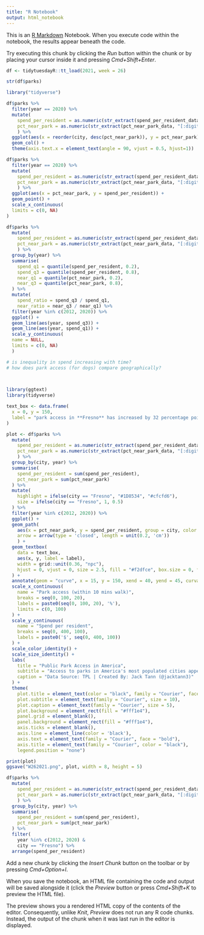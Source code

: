 ```yaml
---
title: "R Notebook"
output: html_notebook
---
```


This is an [R Markdown](http://rmarkdown.rstudio.com) Notebook. When you execute code within the notebook, the results appear beneath the code. 

Try executing this chunk by clicking the *Run* button within the chunk or by placing your cursor inside it and pressing *Cmd+Shift+Enter*. 

```r
df <- tidytuesdayR::tt_load(2021, week = 26)
```

```r
str(df$parks)
```


```r
library("tidyverse")

df$parks %>%
  filter(year == 2020) %>%
  mutate(
    spend_per_resident = as.numeric(str_extract(spend_per_resident_data, "[:digit:]+")),
    pct_near_park = as.numeric(str_extract(pct_near_park_data, "[:digit:]+"))
    ) %>%
  ggplot(aes(x = reorder(city, desc(pct_near_park)), y = pct_near_park)) +
  geom_col() + 
  theme(axis.text.x = element_text(angle = 90, vjust = 0.5, hjust=1))
```

```r
df$parks %>%
  filter(year == 2020) %>%
  mutate(
    spend_per_resident = as.numeric(str_extract(spend_per_resident_data, "[:digit:]+")),
    pct_near_park = as.numeric(str_extract(pct_near_park_data, "[:digit:]+"))
    ) %>%
  ggplot(aes(x = pct_near_park, y = spend_per_resident)) +
  geom_point() +
  scale_x_continuous(
  limits = c(0, NA)
) 
```

```r
df$parks %>%
  mutate(
    spend_per_resident = as.numeric(str_extract(spend_per_resident_data, "[:digit:]+")),
    pct_near_park = as.numeric(str_extract(pct_near_park_data, "[:digit:]+"))
    ) %>%
  group_by(year) %>%
  summarise(
    spend_q1 = quantile(spend_per_resident, 0.2),
    spend_q3 = quantile(spend_per_resident, 0.8),
    near_q1 = quantile(pct_near_park, 0.2),
    near_q3 = quantile(pct_near_park, 0.8),
  ) %>%
  mutate(
    spend_ratio = spend_q3 / spend_q1,
    near_ratio = near_q3 / near_q1) %>%
  filter(year %in% c(2012, 2020)) %>%
  ggplot() +
  geom_line(aes(year, spend_q3)) +
  geom_line(aes(year, spend_q1)) +
  scale_y_continuous(
  name = NULL,
  limits = c(0, NA)
  ) 

# is inequality in spend increasing with time?
# how does park access (for dogs) compare geographically? 

  
```

```r
library(ggtext)
library(tidyverse)

text_box <- data.frame(
  x = 0, y = 150,
  label = "park access in **Fresno** has increased by 32 percentage points, between 2012 and 2020, despite a $12 fall in spend per resident"
)

plot <- df$parks %>%
  mutate(
    spend_per_resident = as.numeric(str_extract(spend_per_resident_data, "[:digit:]+")),
    pct_near_park = as.numeric(str_extract(pct_near_park_data, "[:digit:]+"))
    ) %>%
  group_by(city, year) %>%
  summarise(
    spend_per_resident = sum(spend_per_resident),
    pct_near_park = sum(pct_near_park)
  ) %>%
  mutate(
    highlight = ifelse(city == "Fresno", "#1D8534", "#cfcfd6"),
    size = ifelse(city == "Fresno", 1, 0.5)
  ) %>%
  filter(year %in% c(2012, 2020)) %>%
  ggplot() +
  geom_path(
    aes(x = pct_near_park, y = spend_per_resident, group = city, color = highlight, size = size),
    arrow = arrow(type = 'closed', length = unit(0.2, 'cm'))
    ) +
  geom_textbox(
    data = text_box,
    aes(x, y, label = label),
    width = grid::unit(0.36, "npc"),
    hjust = 0, vjust = 0, size = 2.5, fill = "#f2dfce", box.size = 0, family = "Courier"
  ) +
  annotate(geom = "curve", x = 15, y = 150, xend = 40, yend = 45, curvature = .3, color = "#393855") +
  scale_x_continuous(
    name = "Park access (within 10 mins walk)",
    breaks = seq(0, 100, 20),
    labels = paste0(seq(0, 100, 20), '%'),
    limits = c(0, 100)
  ) +
  scale_y_continuous(
    name = "Spend per resident",
    breaks = seq(0, 400, 100),
    labels = paste0('$', seq(0, 400, 100))
  ) +
  scale_color_identity() +
  scale_size_identity() +
  labs(
    title = "Public Park Access in America",
    subtitle = "Access to parks in America's most populated cities appears to be leveling out despite \na growing inequality in spend per resident",
    caption = "Data Source: TPL | Created By: Jack Tann (@jacktann3)"
  ) +
  theme(
    plot.title = element_text(color = "black", family = "Courier", face = "bold", size = 15),
    plot.subtitle = element_text(family = "Courier", size = 10),
    plot.caption = element_text(family = "Courier", size = 5),
    plot.background = element_rect(fill = "#fff1e4"),
    panel.grid = element_blank(),
    panel.background = element_rect(fill = "#fff1e4"),
    axis.ticks = element_blank(),
    axis.line = element_line(color = 'black'),
    axis.text = element_text(family = "Courier", face = "bold"),
    axis.title = element_text(family = "Courier", color = "black"),
    legend.position = "none")

print(plot)
ggsave("W262021.png", plot, width = 8, height = 5)
```

```r
df$parks %>%
  mutate(
    spend_per_resident = as.numeric(str_extract(spend_per_resident_data, "[:digit:]+")),
    pct_near_park = as.numeric(str_extract(pct_near_park_data, "[:digit:]+"))
    ) %>%
  group_by(city, year) %>%
  summarise(
    spend_per_resident = sum(spend_per_resident),
    pct_near_park = sum(pct_near_park)
  ) %>%
  filter(
    year %in% c(2012, 2020) &
    city == "Fresno") %>%
  arrange(spend_per_resident)
```

Add a new chunk by clicking the *Insert Chunk* button on the toolbar or by pressing *Cmd+Option+I*.

When you save the notebook, an HTML file containing the code and output will be saved alongside it (click the *Preview* button or press *Cmd+Shift+K* to preview the HTML file). 

The preview shows you a rendered HTML copy of the contents of the editor. Consequently, unlike *Knit*, *Preview* does not run any R code chunks. Instead, the output of the chunk when it was last run in the editor is displayed.

